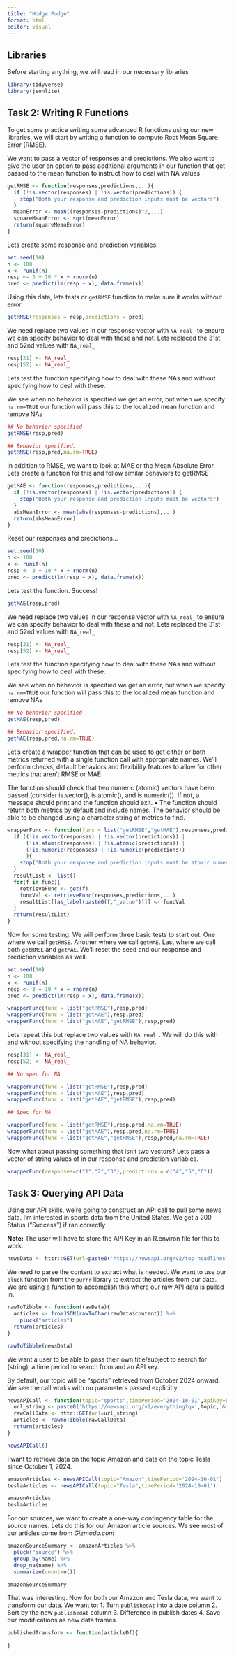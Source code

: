 ```yaml
---
title: "Hodge Podge"
format: html
editor: visual
---
```


## Libraries

Before starting anything, we will read in our necessary libraries

```r
library(tidyverse)
library(jsonlite)
```

## Task 2: Writing R Functions

To get some practice writing some advanced R functions using our new libraries, we will start by writing a function to compute Root Mean Square Error (RMSE).

We want to pass a vector of responses and predictions. We also want to give the user an option to pass additional arguments in our function that get passed to the mean function to instruct how to deal with NA values

```r
getRMSE <- function(responses,predictions,...){
  if (!is.vector(responses) | !is.vector(predictions)) {
    stop("Both your response and prediction inputs must be vectors")
  }
  meanError <- mean((responses-predictions)^2,...)
  squareMeanError <- sqrt(meanError)
  return(squareMeanError)
}
```

Lets create some response and prediction variables.

```r
set.seed(10)
n <- 100
x <- runif(n)
resp <- 3 + 10 * x + rnorm(n)
pred <- predict(lm(resp ~ x), data.frame(x))
```

Using this data, lets tests or `getRMSE` function to make sure it works without error.

```r
getRMSE(responses = resp,predictions = pred)
```
We need replace two values in our response vector with `NA_real_` to ensure we can specify behavior to deal with these and not. Lets replaced the 31st and 52nd values with `NA_real_`

```r
resp[31] <- NA_real_
resp[52] <- NA_real_
```

Lets test the function specifying how to deal with these NAs and without specifying how to deal with these.

We see when no behavior is specified we get an error, but when we specify `na.rm=TRUE` our function will pass this to the localized mean function and remove NAs

```r
## No behavior specified
getRMSE(resp,pred)

## Behavior specified.
getRMSE(resp,pred,na.rm=TRUE)
```
In addition to RMSE, we want to look at MAE or the Mean Absolute Error. Lets create a function for this and follow similar behaviors to getRMSE

```r
getMAE <- function(responses,predictions,...){
  if (!is.vector(responses) | !is.vector(predictions)) {
    stop("Both your response and prediction inputs must be vectors")
  }
  absMeanError <- mean(abs(responses-predictions),...)
  return(absMeanError)
}
```

Reset our responses and predictions...

```r
set.seed(10)
n <- 100
x <- runif(n)
resp <- 3 + 10 * x + rnorm(n)
pred <- predict(lm(resp ~ x), data.frame(x))
```

Lets test the function. Success!

```r
getMAE(resp,pred)
```
We need replace two values in our response vector with `NA_real_` to ensure we can specify behavior to deal with these and not. Lets replaced the 31st and 52nd values with `NA_real_`

```r
resp[31] <- NA_real_
resp[52] <- NA_real_
```

Lets test the function specifying how to deal with these NAs and without specifying how to deal with these.

We see when no behavior is specified we get an error, but when we specify `na.rm=TRUE` our function will pass this to the localized mean function and remove NAs

```r
## No behavior specified
getMAE(resp,pred)

## Behavior specified.
getMAE(resp,pred,na.rm=TRUE)
```
Let’s create a wrapper function that can be used to get either or both metrics returned with a single function call with appropriate names. We'll perform checks, default behaviors and flexibility features to allow for other metrics that aren't RMSE or MAE

The function should check that two numeric (atomic) vectors have been passed (consider is.vector(),
is.atomic(), and is.numeric()). If not, a message should print and the function should exit.
• The function should return both metrics by default and include names. The behavior should be able to be changed using a character string of metrics to find.

```r
wrapperFunc <- function(func = list("getRMSE","getMAE"),responses,predictions,...){
  if ((!is.vector(responses) | !is.vector(predictions)) | 
      (!is.atomic(responses) | !is.atomic(predictions)) |
      (!is.numeric(responses) | !is.numeric(predictions))
      ){
    stop("Both your response and prediction inputs must be atomic numeric vectors")
  }
  resultList <- list()
  for(f in func){
    retrieveFunc <- get(f)
    funcVal <- retrieveFunc(responses,predictions,...)
    resultList[[as_label(paste0(f,"_value"))]] <- funcVal
  }
  return(resultList)
}
```

Now for some testing. We will perform three basic tests to start out. One where we call `getRMSE`. Another where we call `getMAE`. Last where we call both `getRMSE` and `getMAE`. We'll reset the seed and our response and prediction variables as well.

```r
set.seed(10)
n <- 100
x <- runif(n)
resp <- 3 + 10 * x + rnorm(n)
pred <- predict(lm(resp ~ x), data.frame(x))

wrapperFunc(func = list("getRMSE"),resp,pred)
wrapperFunc(func = list("getMAE"),resp,pred)
wrapperFunc(func = list("getMAE","getRMSE"),resp,pred)
```
Lets repeat this but replace two values with `NA_real_`. We will do this with and without specifying the handling of NA behavior.

```r
resp[31] <- NA_real_
resp[52] <- NA_real_

## No spec for NA

wrapperFunc(func = list("getRMSE"),resp,pred)
wrapperFunc(func = list("getMAE"),resp,pred)
wrapperFunc(func = list("getMAE","getRMSE"),resp,pred)

## Spec for NA

wrapperFunc(func = list("getRMSE"),resp,pred,na.rm=TRUE)
wrapperFunc(func = list("getMAE"),resp,pred,na.rm=TRUE)
wrapperFunc(func = list("getMAE","getRMSE"),resp,pred,na.rm=TRUE)
```
Now what about passing something that isn't two vectors? Lets pass a vector of string values of  in our response and prediction variables.

```r
wrapperFunc(responses=c("1","2","3"),predictions = c("4","5","6"))
```
## Task 3: Querying API Data

Using our API skills, we're going to construct an API call to pull some news data. I'm interested in sports data from the United States. We get a 200 Status ("Success") if ran correctly

**Note:** The user will have to store the API Key in an R.environ file for this to work.

```r
newsData <- httr::GET(url=paste0('https://newsapi.org/v2/top-headlines?country=us&category=sports&apiKey=',Sys.getenv("API_KEY")))
```

We need to parse the content to extract what is needed. We want to use our `pluck` function from the `purrr` library to extract the articles from our data. We are using a function to accomplish this where our raw API data is pulled in.

```r
rawToTibble <- function(rawData){
  articles <- fromJSON(rawToChar(rawData$content)) %>%
    pluck("articles")
  return(articles)
}

rawToTibble(newsData)
```
We want a user to be able to pass their own title/subject to search for (string), a time period to search from  and an API key.

By default, our topic will be "sports" retrieved from October 2024 onward. We see the call works with no parameters passed explicitly

```r
newsAPICall <- function(topic="sports",timePeriod='2024-10-01',apiKey=Sys.getenv("API_KEY")){
  url_string <- paste0('https://newsapi.org/v2/everything?q=',topic,'&from=',timePeriod,'&apiKey=',apiKey)
  rawCallData <- httr::GET(url=url_string)
  articles <- rawToTibble(rawCallData)
  return(articles)
}

newsAPICall()
```
I want to retrieve data on the topic Amazon and data on the topic Tesla since October 1, 2024.

```r
amazonArticles <- newsAPICall(topic="Amazon",timePeriod='2024-10-01')
teslaArticles <- newsAPICall(topic="Tesla",timePeriod='2024-10-01')

amazonArticles
teslaArticles
```
For our sources, we want to create a one-way contingency table for the source names. Lets do this for our Amazon article sources. We see most of our articles come from *Gizmodo.com*

```r
amazonSourceSummary <- amazonArticles %>%
  pluck("source") %>%
  group_by(name) %>%
  drop_na(name) %>%
  summarize(count=n())

amazonSourceSummary
```
That was interesting. Now for both our Amazon and Tesla data, we want to transform our data. We want to:
1. Turn `publishedAt` into a date column
2. Sort by the new `publishedAt` column
3. Difference in publish dates
4. Save our modifications as new data frames

```r
publishedTransform <- function(articleDf){
  
}
```

